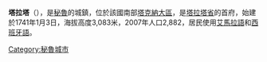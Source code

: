 '''塔拉塔'''（{{lang-es|Tarata}}），是[[秘魯|秘魯]]的城鎮，位於該國南部[[塔克納大區|塔克納大區]]，是[[塔拉塔省|塔拉塔省]]的首府，始建於1741年1月3日，海拔高度3,083米，2007年人口2,882，居民使用[[艾馬拉語|艾馬拉語]]和[[西班牙語|西班牙語]]。

{{coord|17|28|S|70|02|W|display=title|region:PE_type:city_source:GNS-enwiki}}

{{Peru-geo-stub}}
[[Category:秘魯城市|Category:秘魯城市]]